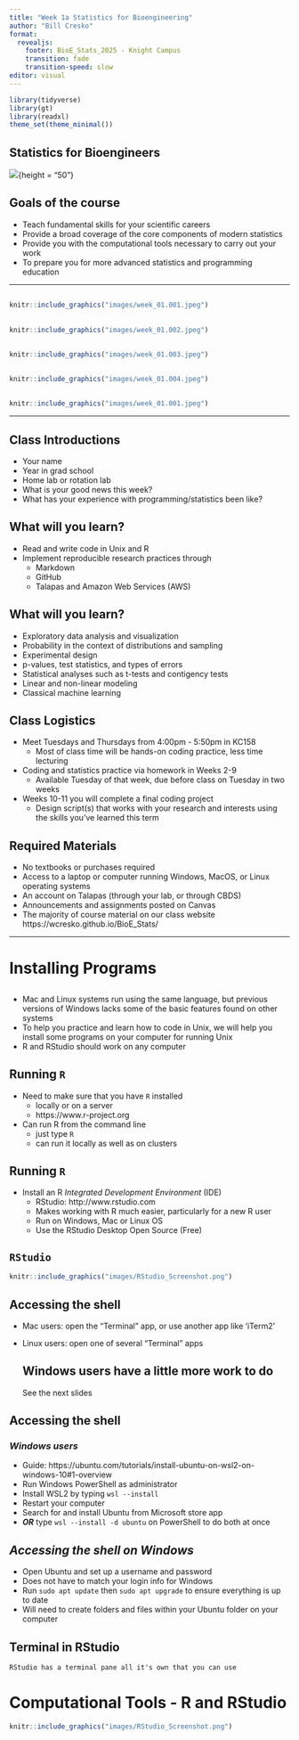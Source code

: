 ```yaml
---
title: "Week 1a Statistics for Bioengineering"
author: "Bill Cresko"
format: 
  revealjs:
    footer: BioE_Stats_2025 - Knight Campus
    transition: fade
    transition-speed: slow
editor: visual
---
```


```r
library(tidyverse)
library(gt)
library(readxl)
theme_set(theme_minimal())
```

## Statistics for Bioengineers

![](images/Cover2.tiff){height = "50"}

## Goals of the course

::: {.callout-tip title="This is a practical course and we will learn by doing"}
-   Teach fundamental skills for your scientific careers
-   Provide a broad coverage of the core components of modern statistics
-   Provide you with the computational tools necessary to carry out your work
-   To prepare you for more advanced statistics and programming education
:::

------------------------------------------------------------------------

## 

```r
knitr::include_graphics("images/week_01.001.jpeg")
```

## 

```r
knitr::include_graphics("images/week_01.002.jpeg")
```

## 

```r
knitr::include_graphics("images/week_01.003.jpeg")
```

## 

```r
knitr::include_graphics("images/week_01.004.jpeg")
```

## 

```r
knitr::include_graphics("images/week_01.001.jpeg")
```

------------------------------------------------------------------------

## Class Introductions

::: {.callout-tip title="Who are you?"}
-   Your name
-   Year in grad school
-   Home lab or rotation lab
-   What is your good news this week?
-   What has your experience with programming/statistics been like?
:::

## What will you learn?

::: incremental{.smaller}
-   Read and write code in Unix and R
-   Implement reproducible research practices through
    -   Markdown
    -   GitHub
    -   Talapas and Amazon Web Services (AWS)
:::

## What will you learn?

::: incremental{.smaller}
-   Exploratory data analysis and visualization
-   Probability in the context of distributions and sampling
-   Experimental design
-   p-values, test statistics, and types of errors
-   Statistical analyses such as t-tests and contigency tests
-   Linear and non-linear modeling
-   Classical machine learning
:::

## Class Logistics

::: incremental
-   Meet Tuesdays and Thursdays from 4:00pm - 5:50pm in KC158
    -   Most of class time will be hands-on coding practice, less time lecturing
-   Coding and statistics practice via homework in Weeks 2-9
    -   Available Tuesday of that week, due before class on Tuesday in two weeks
-   Weeks 10-11 you will complete a final coding project
    -   Design script(s) that works with your research and interests using the skills you've learned this term
:::

## Required Materials {.flexbox .vcenter}

-   No textbooks or purchases required
-   Access to a laptop or computer running Windows, MacOS, or Linux operating systems
-   An account on Talapas (through your lab, or through CBDS)
-   Announcements and assignments posted on Canvas
-   The majority of course material on our class website https://wcresko.github.io/BioE_Stats/

------------------------------------------------------------------------

# Installing Programs

## 

::: callout-note
-   Mac and Linux systems run using the same language, but previous versions of Windows lacks some of the basic features found on other systems
-   To help you practice and learn how to code in Unix, we will help you install some programs on your computer for running Unix
-   R and RStudio should work on any computer
:::

## Running `R` {.flexbox .vcenter}

-   Need to make sure that you have `R` installed
    -   locally or on a server
    -   https://www.r-project.org
-   Can run R from the command line
    -   just type `R`
    -   can run it locally as well as on clusters

## Running `R`

-   Install an R *Integrated Development Environment* (IDE)
    -   RStudio: http://www.rstudio.com
    -   Makes working with R much easier, particularly for a new R user
    -   Run on Windows, Mac or Linux OS
    -   Use the RStudio Desktop Open Source (Free)

## `RStudio` {.flexbox .vcenter}

```r
knitr::include_graphics("images/RStudio_Screenshot.png")
```

## Accessing the shell {.flexbox .vcenter}

-   Mac users: open the "Terminal" app, or use another app like 'iTerm2'

-   Linux users: open one of several "Terminal" apps

    ::: callout-caution
    ## Windows users have a little more work to do

    See the next slides
    :::

## Accessing the shell {.flexbox .vcenter}

### *Windows users*

-   Guide: https://ubuntu.com/tutorials/install-ubuntu-on-wsl2-on-windows-10#1-overview
-   Run Windows PowerShell as administrator
-   Install WSL2 by typing `wsl --install`
-   Restart your computer
-   Search for and install Ubuntu from Microsoft store app
-   ***OR*** type `wsl --install -d ubuntu` on PowerShell to do both at once

## *Accessing the shell on Windows*

-   Open Ubuntu and set up a username and password
-   Does not have to match your login info for Windows
-   Run `sudo apt update` then `sudo apt upgrade` to ensure everything is up to date
-   Will need to create folders and files within your Ubuntu folder on your computer

## Terminal in RStudio

::: callout-important
```         
RStudio has a terminal pane all it's own that you can use
```
:::

# Computational Tools - R and RStudio {.flexbox .vcenter}

```r
knitr::include_graphics("images/RStudio_Screenshot.png")
```
